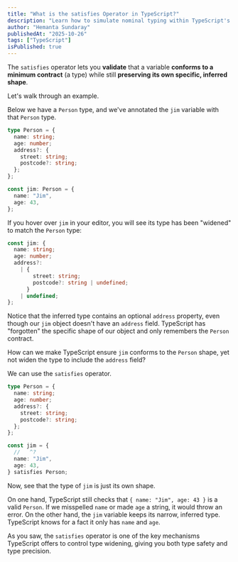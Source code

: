 ```yaml
---
title: "What is the satisfies Operator in TypeScript?"
description: "Learn how to simulate nominal typing within TypeScript's structural type system."
author: "Hemanta Sundaray"
publishedAt: "2025-10-26"
tags: ["TypeScript"]
isPublished: true
---
```


The `satisfies` operator lets you **validate** that a variable **conforms to a minimum contract** (a type) while still **preserving its own specific, inferred shape**.

Let's walk through an example.

Below we have a `Person` type, and we've annotated the `jim` variable with that `Person` type.

```ts {10} twoslash title="TypeScript" showLineNumbers
type Person = {
  name: string;
  age: number;
  address?: {
    street: string;
    postcode?: string;
  };
};

const jim: Person = {
  name: "Jim",
  age: 43,
};
```

If you hover over `jim` in your editor, you will see its type has been "widened" to match the `Person` type:

```ts title="TypeScript" showLineNumbers
const jim: {
  name: string;
  age: number;
  address?:
    | {
        street: string;
        postcode?: string | undefined;
      }
    | undefined;
};
```

Notice that the inferred type contains an optional `address` property, even though our `jim` object doesn't have an `address` field. TypeScript has "forgotten" the specific shape of our object and only remembers the `Person` contract.

How can we make TypeScript ensure `jim` conforms to the `Person` shape, yet not widen the type to include the `address` field?

We can use the `satisfies` operator.

```ts {13} twoslash title="TypeScript" showLineNumbers
type Person = {
  name: string;
  age: number;
  address?: {
    street: string;
    postcode?: string;
  };
};

const jim = {
  //   ^?
  name: "Jim",
  age: 43,
} satisfies Person;
```

Now, see that the type of `jim` is just its own shape.

On one hand, TypeScript still checks that `{ name: "Jim", age: 43 }` is a valid `Person`. If we misspelled `name` or made `age` a string, it would throw an error. On the other hand, the `jim` variable keeps its narrow, inferred type. TypeScript knows for a fact it only has `name` and `age`.

As you saw, the `satisfies` operator is one of the key mechanisms TypeScript offers to control type widening, giving you both type safety and type precision.
